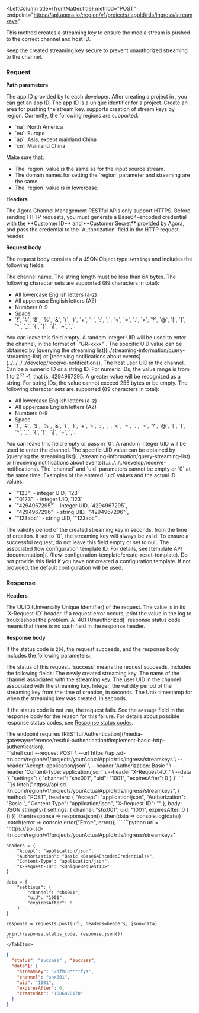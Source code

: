 
<RestAPILayout>

  <LeftColumn
    title={frontMatter.title}
    method="POST"
    endpoint="https://api.agora.io/:region/v1/projects/:appId/rtls/ingress/streamkeys"
  >

This method creates a streaming key to ensure the media stream is pushed to the correct channel and host ID.

<Admonition type="caution" title="Important">Keep the created streaming key secure to prevent unauthorized streaming to the channel.</Admonition>

### Request

**Path parameters**

   <PathParameter name="appId" type="string" required={true}>
    The app ID provided by <Vg k="COMPANY"/> to each developer. After creating a project in <Vg k="CONSOLE"/>, you can get an app ID. The app ID is a unique identifier for a project.
   </PathParameter>
   <PathParameter name="id" type="number" possibleValues="na,eu,ap,cn" required={true}>
    Create an area for pushing the stream key. <Vg k="COMPANY"/> supports creation of stream keys by region. Currently, the following regions are supported: 
    <ul>
      <li>`na`: North America</li>
      <li>`eu`: Europe</li>
      <li>`ap`: Asia, except mainland China</li>
      <li>`cn`: Mainland China</li>
    </ul>
    <Admonition type="caution" title="Important">
    Make sure that: 
      <ul>
        <li>The `region` value is the same as for the input source stream.</li>
        <li>The domain names for setting the `region` parameter and streaming are the same. </li>
        <li>The `region` value is in lowercase.</li>
      </ul>
    </Admonition>
   </PathParameter>


**Headers**

<ParameterList title="HEADER" required={true}>
  <Parameter name="X-Request-ID" type="UUID" required={true}>
    The Agora Channel Management RESTful APIs only support HTTPS. Before sending HTTP requests, you must generate a Base64-encoded credential with the **Customer ID** and **Customer Secret** provided by Agora, and pass the credential to the `Authorization` field in the HTTP request header.
  </Parameter>
  <Parameter name="Authorization" type="string" required={true}>
  <Authorization/>
  </Parameter>
</ParameterList>

**Request body**

The request body consists of a JSON Object type `settings` and includes the following fields:

<ParameterList title="BODY" required={true}>
  <Parameter name="channel" type="string" required={true}>
  The <Vg k="COMPANY"/> channel name. The string length must be less than 64 bytes. The following character sets are supported (89 characters in total):<ul><li>All lowercase English letters (a-z)</li><li>All uppercase English letters (AZ)</li><li>Numbers 0-9</li><li>Space</li><li>`!`, `#`, `$`, `%`, `&`, `(`, `)`, `+`, `-`, `:`, `;`, `<`, `=`, `.`, `>`, `?`, `@`, `[`, `]`, `^`, `_`, `{`, `}`, `\|`, `~`, `,`.</li></ul>You can leave this field empty. A random integer UID will be used to enter the channel, in the format of `"GR-xxxx"`. The specific UID value can be obtained by [querying the streaming list](../streaming-information/query-streaming-list) or [receiving notifications about events](../../../../develop/receive-notifications).
  </Parameter>

  <Parameter name="uid" type="string" required={true}>
  The host user UID in the <Vg k="COMPANY"/> channel. Can be a numeric ID or a string ID. For  numeric IDs, the value range is from 1 to 2<sup>32</sup> -1, that is, 4294967295. A greater value will be recognized as a string.  For string IDs, the value cannot exceed 255 bytes or be empty. The following character sets are supported (89 characters in total):<ul><li>All lowercase English letters (a-z)</li><li>All uppercase English letters (AZ)</li><li>Numbers 0-9</li><li>Space</li><li>`!`, `#`, `$`, `%`, `&`, `(`, `)`, `+`, `-`, `:`, `;`, `<`, `=`, `.`, `>`, `?`, `@`, `[`, `]`, `^`, `_`, `{`, `}`, `\|`, `~`, `,`.</li></ul> You can leave this field empty or pass in `0`. A random integer UID will be used to enter the channel. The specific UID value can be obtained by [querying the streaming list](../streaming-information/query-streaming-list) or [receiving notifications about events](../../../../develop/receive-notifications). <Admonition type="caution" title="Important">The `channel` and `uid` parameters cannot be empty or `0` at the same time.</Admonition> Examples of the entered `uid` values and the actual ID values: <ul><li>`"123"` - integer UID, `123`</li><li>`"0123"` - integer UID, `123`</li><li>`"4294967295"` - integer UID, `4294967295`,</li><li>`"4294967296"` - string UID, `"4294967296"`,</li><li>`"123abc"` - string UID, `"123abc"`.</li></ul>
  </Parameter>

  <Parameter name="expiresAfter" type="number" required={true}>
    The validity period of the created streaming key in seconds, from the time of creation. If set to `0`, the streaming key will always be valid. 
    <Admonition type="caution" title="Important">
    To ensure a successful request, do not leave this field empty or set to null.
    </Admonition>
  </Parameter>

  <Parameter name="templateId" type="string" required={false}>
    The associated flow configuration template ID. For details, see [template API documentation](../flow-configuration-template/create-reset-template). Do not provide this field if you have not created a configuration template. If not provided, the default configuration will be used.
  </Parameter>
</ParameterList>


### Response

**Headers**

<ParameterList title="HEADER" required={true}>
  <Parameter name="X-Request-ID" type="UUID" required={true}>
  The UUID (Universally Unique Identifier) of the request. The value is in its `X-Request-ID` header. If a request error occurs, print the value in the log to troubleshoot the problem. A `401 (Unauthorized)` response status code means that there is no such field in the response header.  
  </Parameter>
</ParameterList>

**Response body**

If the status code is `200`, the request succeeds, and the response body includes the following parameters:

<ParameterList title="BODY" required={true}>
  <Parameter name="status" type="string" required={true}>
  The status of this request. `success` means the request succeeds. 
  </Parameter>
  <Parameter name="data" type="Object" required={true}>
  Includes the following fields: 
  <Parameter name="streamKey" type="string">
    The newly created streaming key.
  </Parameter>
  <Parameter name="channel" type="string">
    The name of the <Vg k="COMPANY"/> channel associated with the streaming key.
  </Parameter>
  <Parameter name="uid" type="string">
    The user UID in the <Vg k="COMPANY"/> channel associated with the streaming key.
  </Parameter>
  <Parameter name="expiresAfter" type="integer">
    Integer, the validity period of the streaming key from the time of creation, in seconds.
  </Parameter>
  <Parameter name="createdAt" type="string">
    The Unix timestamp for when the streaming key was created, in seconds.
  </Parameter>
  </Parameter>
</ParameterList>

If the status code is not `200`, the request fails. See the `message` field in the response body for the reason for this failure. For details about possible response status codes, see [Response status codes](../../response-status-codes).


<PostmanLink />

</LeftColumn>
<RightColumn>
<Section title="Authorization">
The endpoint requires [RESTful Authentication](/media-gateway/reference/restful-authentication#implement-basic-http-authentication).
</Section>
<Section title="Request example">

  <Tabs groupId="code-examples">
    <TabItem value="cURL" label="cURL" default>
    ```shell
    curl --request POST \
      --url https://api.sd-rtn.com/region/v1/projects/yourActualAppId/rtls/ingress/streamkeys \
      --header 'Accept: application/json' \
      --header 'Authorization: Basic <Base64EncodedCredentials>' \
      --header 'Content-Type: application/json' \
      --header 'X-Request-ID: <UniqueRequestID>' \
      --data '{
      "settings": {
        "channel": "shx001",
        "uid": "1001",
        "expiresAfter": 0
      }
    }'
    ```
    </TabItem>
    <TabItem value="node" label="Node" default>
    ```js
    fetch("https://api.sd-rtn.com/region/v1/projects/yourActualAppId/rtls/ingress/streamkeys", {
      method: "POST",
      headers: {
        "Accept": "application/json",
        "Authorization": "Basic <Base64EncodedCredentials>",
        "Content-Type": "application/json",
        "X-Request-ID": "<UniqueRequestID>"
      },
      body: JSON.stringify({
        settings: {
          channel: "shx001",
          uid: "1001",
          expiresAfter: 0
        }
      })
    })
      .then(response => response.json())
      .then(data => console.log(data))
      .catch(error => console.error("Error:", error));
    ```
    </TabItem>
    <TabItem value="python" label="Python" default>
    ```python
    url = "https://api.sd-rtn.com/region/v1/projects/yourActualAppId/rtls/ingress/streamkeys"

    headers = {
        "Accept": "application/json",
        "Authorization": "Basic <Base64EncodedCredentials>",
        "Content-Type": "application/json",
        "X-Request-ID": "<UniqueRequestID>"
    }

    data = {
        "settings": {
            "channel": "shx001",
            "uid": "1001",
            "expiresAfter": 0
        }
    }

    response = requests.post(url, headers=headers, json=data)

    print(response.status_code, response.json())
    ```
    </TabItem>
  </Tabs>
</Section>
<Section title="Response example">

```json
{
  "status": "success" , "success",
  "data"{: {
    "streamKey": "2dfMTR****fys",
    "channel": "shx001",
    "uid": "1001",
    "expiresAfter": 0,
    "createdAt": "1686820170"
  }
}
```
</Section>
</RightColumn>

</RestAPILayout>
